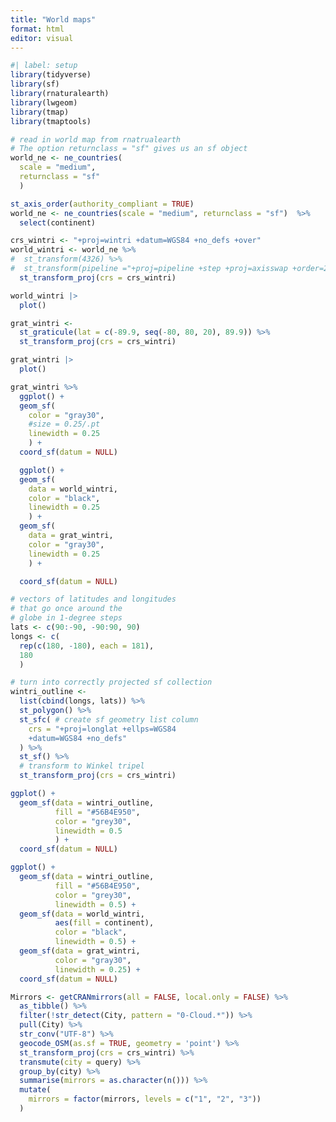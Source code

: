 ```yaml
---
title: "World maps"
format: html
editor: visual
---
```


```r
#| label: setup
library(tidyverse)
library(sf)
library(rnaturalearth)
library(lwgeom)
library(tmap)
library(tmaptools)
```

```r
# read in world map from rnatrualearth
# The option returnclass = "sf" gives us an sf object
world_ne <- ne_countries(
  scale = "medium", 
  returnclass = "sf"
  )
```

```r
st_axis_order(authority_compliant = TRUE)
world_ne <- ne_countries(scale = "medium", returnclass = "sf")  %>% 
  select(continent) 
```

```r
crs_wintri <- "+proj=wintri +datum=WGS84 +no_defs +over"
world_wintri <- world_ne %>% 
#  st_transform(4326) %>%
#  st_transform(pipeline ="+proj=pipeline +step +proj=axisswap +order=2,1") %>% 
  st_transform_proj(crs = crs_wintri)
```

```r
world_wintri |> 
  plot()
```

```r
grat_wintri <- 
  st_graticule(lat = c(-89.9, seq(-80, 80, 20), 89.9)) %>%
  st_transform_proj(crs = crs_wintri) 
```

```r
grat_wintri |> 
  plot()
```

```r
grat_wintri %>% 
  ggplot() + 
  geom_sf(
    color = "gray30", 
    #size = 0.25/.pt
    linewidth = 0.25
    ) + 
  coord_sf(datum = NULL)
```

```r
  ggplot() + 
  geom_sf(
    data = world_wintri, 
    color = "black", 
    linewidth = 0.25
    ) +
  geom_sf(
    data = grat_wintri, 
    color = "gray30", 
    linewidth = 0.25
    ) + 

  coord_sf(datum = NULL)
```

```r
# vectors of latitudes and longitudes 
# that go once around the 
# globe in 1-degree steps
lats <- c(90:-90, -90:90, 90)
longs <- c(
  rep(c(180, -180), each = 181), 
  180
  )
```

```r
# turn into correctly projected sf collection
wintri_outline <- 
  list(cbind(longs, lats)) %>%
  st_polygon() %>%
  st_sfc( # create sf geometry list column
    crs = "+proj=longlat +ellps=WGS84 
    +datum=WGS84 +no_defs"
  ) %>% 
  st_sf() %>%
  # transform to Winkel tripel
  st_transform_proj(crs = crs_wintri) 
```

```r
ggplot() + 
  geom_sf(data = wintri_outline, 
          fill = "#56B4E950", 
          color = "grey30", 
          linewidth = 0.5
          ) +
  coord_sf(datum = NULL)
```

```r
ggplot() + 
  geom_sf(data = wintri_outline, 
          fill = "#56B4E950", 
          color = "grey30", 
          linewidth = 0.5) +
  geom_sf(data = world_wintri, 
          aes(fill = continent), 
          color = "black", 
          linewidth = 0.5) +
  geom_sf(data = grat_wintri, 
          color = "gray30", 
          linewidth = 0.25) +
  coord_sf(datum = NULL)
```
```r
Mirrors <- getCRANmirrors(all = FALSE, local.only = FALSE) %>% 
  as_tibble() %>% 
  filter(!str_detect(City, pattern = "0-Cloud.*")) %>%
  pull(City) %>% 
  str_conv("UTF-8") %>% 
  geocode_OSM(as.sf = TRUE, geometry = 'point') %>% 
  st_transform_proj(crs = crs_wintri) %>%
  transmute(city = query) %>% 
  group_by(city) %>% 
  summarise(mirrors = as.character(n())) %>% 
  mutate(
    mirrors = factor(mirrors, levels = c("1", "2", "3"))
  ) 
```


